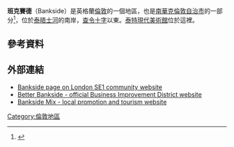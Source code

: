 {{infobox UK place|
|country                  = 英格蘭
|region                   = 倫敦
|official_name            = Bankside
|london_borough           = 南華克
|constituency_westminster = [[柏孟塞和老薩瑟克_(英國國會選區)|柏孟塞和老薩瑟克]]
|post_town                = LONDON
|postcode_area            = SE
|postcode_district        = SE1
|dial_code                = 020
|os_grid_reference        = TQ319805
|latitude                 = 51.5082
|longitude                = -0.1001
|static_image_name        =St Paul's - Tate Modern.JPG
|static_image_caption     =
}}
'''班克賽德'''（Bankside）是英格蘭[[倫敦|倫敦]]的一個地區，也是[[南華克倫敦自治市|南華克倫敦自治市]]的一部分<ref name="Councils">{{cite web | url=http://www.southwark.gov.uk/download/4663/community_councils_map | title=Where's your community council | author= | publisher=Southwark London Borough Council | date= | accessdate=4 September 2010 | deadurl=yes | archiveurl=https://web.archive.org/web/20120304034012/http://www.southwark.gov.uk/download/4663/community_councils_map | archivedate=2012年3月4日 }}</ref>，位於[[泰晤士河|泰晤士河]]的南岸，[[查令十字|查令十字]]以東{{convert|1.5|mi|km|1}}。[[泰特現代美術館|泰特現代美術館]]位於這裡。

==參考資料==
{{Reflist}}
==外部連結==
* [http://www.london-se1.co.uk/areas/bankside.html Bankside page on London SE1 community website] {{Wayback|url=http://www.london-se1.co.uk/areas/bankside.html |date=20160309113945 }}
* [http://www.betterbankside.co.uk Better Bankside - official Business Improvement District website] {{Wayback|url=http://www.betterbankside.co.uk/ |date=20200820231818 }}
* [https://web.archive.org/web/20181102034358/http://banksidemix.co.uk/ Bankside Mix - local promotion and tourism website]
[[Category:倫敦地區|Category:倫敦地區]]